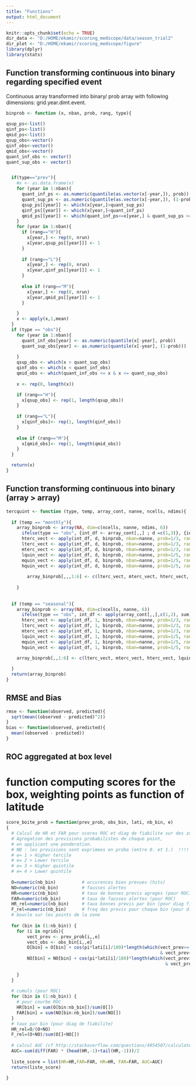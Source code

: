---
title: "Functions"
output: html_document
---
```{r setup, include=FALSE, echo=FALSE}
knitr::opts_chunk$set(echo = TRUE)
dir_data <- "D:/HOME/ekamir/scoring_medscope/data/season_trial2" 
dir_plot <- "D:/HOME/ekamir/scoring_medscope/figure"
library(dplyr)
library(stats)

```

## Function transforming continuous into binary regarding specified event 
Continuous array transformed into binary/ prob array with following dimensions: grid.year.dimt.event.

```{r, include=FALSE, echo=FALSE}

binprob <- function (x, nban, prob, rang, type){
  
qsup_ps<-list()
qinf_ps<-list()
qmid_ps<-list()
qsup_obs<-vector()
qinf_obs<-vector()
qmid_obs<-vector()
quant_inf_obs <- vector()
quant_sup_obs <- vector()


  if(type=="prev"){
    #x <- as.data.frame(x)
    for (year in 1:nban){
      quant_inf_ps <- as.numeric(quantile(as.vector(x[-year,]), prob))
      quant_sup_ps <- as.numeric(quantile(as.vector(x[-year,]), (1-prob)))
      qsup_ps[[year]] <- which(x[year,]>quant_sup_ps)
      qinf_ps[[year]] <- which(x[year,]<quant_inf_ps)
      qmid_ps[[year]] <- which(quant_inf_ps<=x[year,] & quant_sup_ps >= x[year,])
    }
    for (year in 1:nban){
      if (rang=="H"){
        x[year,] <- rep(0, nrun)
        x[year,qsup_ps[[year]]] <- 1
      }
    
      if (rang=="L"){
        x[year,] <- rep(0, nrun)
        x[year,qinf_ps[[year]]] <- 1
      }
      
      else if (rang=="M"){
        x[year,] <- rep(0, nrun)
        x[year,qmid_ps[[year]]] <- 1
      }

    }
    x <- apply(x,1,mean)
  }
  if (type == "obs"){
    for (year in 1:nban){
      quant_inf_obs[year] <- as.numeric(quantile(x[-year], prob))
      quant_sup_obs[year] <- as.numeric(quantile(x[-year], (1-prob)))
      
    }
    qsup_obs <- which(x > quant_sup_obs)
    qinf_obs <- which(x < quant_inf_obs)
    qmid_obs <- which(quant_inf_obs <= x & x <= quant_sup_obs)
    
    x <- rep(0, length(x))

    if (rang=="H"){
      x[qsup_obs] <- rep(1, length(qsup_obs))
    }
   
    if (rang=="L"){
      x[qinf_obs]<- rep(1, length(qinf_obs))  
    }
    
    else if (rang=="M"){
      x[qmid_obs]<- rep(1, length(qmid_obs))  
    }
  }

  return(x) 
}

```
## Function transforming continuous into binary (array > array)

```{r setup, include=FALSE}
tercquint <- function (type, temp, array_cont, nanne, ncells, ndims){
  
  if (temp == "monthly"){
    array_binprob <- array(NA, dim=c(ncells, nanne, ndims, 6))
      ifelse(type == "obs", {int_df <- array_cont[,,] ; d =c(1,3)}, {int_df <- array_cont[,,,] ; d=c(1,4)})
      hterc_vect <- apply(int_df, d, binprob, nban=nanne, prob=1/3, rang="H", type)
      lterc_vect <- apply(int_df, d, binprob, nban=nanne, prob=1/3, rang="L", type)
      mterc_vect <- apply(int_df, d, binprob, nban=nanne, prob=1/3, rang="M", type)
      lquin_vect <- apply(int_df, d, binprob, nban=nanne, prob=1/5, rang="L", type)
      mquin_vect <- apply(int_df, d, binprob, nban=nanne, prob=1/5, rang="M", type)
      hquin_vect <- apply(int_df, d, binprob, nban=nanne, prob=1/5, rang="H", type)
    
        array_binprob[,,,1:6] <- c(lterc_vect, mterc_vect, hterc_vect, lquin_vect, mquin_vect, hquin_vect) 
      
    }
    
  
  if (temp == "seasonal"){
    array_binprob <- array(NA, dim=c(ncells, nanne, 6))
      ifelse(type == "obs", int_df <- apply(array_cont[,,],c(1,2), sum), int_df <- apply(array_cont[,,,],c(1,2,3), sum))
      hterc_vect <- apply(int_df, 1, binprob, nban=nanne, prob=1/3, rang="H", type)
      lterc_vect <- apply(int_df, 1, binprob, nban=nanne, prob=1/3, rang="L", type)
      mterc_vect <- apply(int_df, 1, binprob, nban=nanne, prob=1/3, rang="M", type)
      lquin_vect <- apply(int_df, 1, binprob, nban=nanne, prob=1/5, rang="L", type)
      mquin_vect <- apply(int_df, 1, binprob, nban=nanne, prob=1/5, rang="M", type)
      hquin_vect <- apply(int_df, 1, binprob, nban=nanne, prob=1/5, rang="H", type)

    array_binprob[,,1:6] <- c(lterc_vect, mterc_vect, hterc_vect, lquin_vect, mquin_vect, hquin_vect) 
      
  }
  return(array_binprob)
}
```

## RMSE and Bias

```{r setup, include=FALSE}
rmse <- function(observed, predicted){
  sqrt(mean((observed - predicted)^2))
}
bias <- function(observed, predicted){
  mean((observed - predicted))
}
```
## ROC aggregated at box level
# function computing scores for the box, weighting points as function of latitude

```{r setup, include=FALSE}
score_boite_prob = function(prev_prob, obs_bin, lati, nb_bin, e)
{
  # Calcul de HR et FAR pour scores ROC et diag de fiabilite sur des zones.
  # Agregation des previsions probabilistes de chaque point,
  # en applicant une ponderation.
  # NB : les previsions sont exprimees en proba (entre 0. et 1.)  !!!!
  # e= 1 > Higher tercile
  # e= 2 > Lower tercile
  # e= 3 > Higher quintile
  # e= 4 > Lower quintile
  
  O=numeric(nb_bin)          # occurences bien prevues (hits)
  NO=numeric(nb_bin)         # fausses alertes
  HR=numeric(nb_bin)         # taux de bonnes previs agreges (pour ROC)
  FAR=numeric(nb_bin)        # taux de fausses alertes (pour ROC)
  HR_rel=numeric(nb_bin)     # taux bonnes previs par bin (pour diag fiabilite)
  F_rel=numeric(nb_bin)      # freq des previs pour chaque bin (pour diag fiabilite)
  # boucle sur les points de la zone
  
  for (bin in (1:nb_bin)) {
    for (i in ngrids){
        vect_prev <- prev_prob[i,,e]
        vect_obs <- obs_bin[i,,e]
        O[bin] = O[bin] + cos(pi*lati[i]/180)*length(which(vect_prev>=((bin-1)/nb_bin) 
                                                           & vect_prev<(bin/nb_bin) & vect_obs==1))
        NO[bin] = NO[bin] + cos(pi*lati[i]/180)*length(which(vect_prev>=((bin-1)/nb_bin) 
                                                             & vect_prev<(bin/nb_bin) & vect_obs==0))
      
    }
  }
  
  # cumuls (pour ROC)
  for (bin in (1:nb_bin)) {
    # pour courbe ROC
    HR[bin] = sum(O[bin:nb_bin])/sum(O[])
    FAR[bin] = sum(NO[bin:nb_bin])/sum(NO[])
  }
  # taux par bin (pour diag de fiabilite)
  HR_rel=O/(O+NO)
  F_rel=(O+NO)/sum(O[]+NO[])
  
  # calcul AUC (cf http://stackoverflow.com/questions/4954507/calculate-the-area-under-a-curve-in-r)
  AUC=-sum(diff(FAR) * (head(HR,-1)+tail(HR,-1)))/2
  
  liste_score = list(HR=HR,FAR=FAR, HR=HR, FAR=FAR, AUC=AUC)
  return(liste_score)
  
}
```
